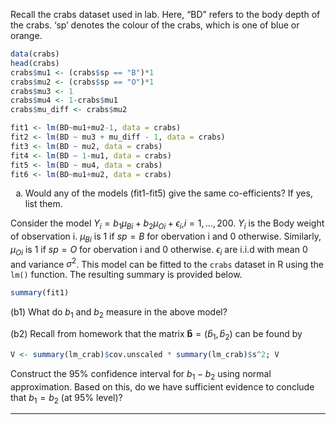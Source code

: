 Recall the crabs dataset used in lab. Here, "BD" refers to the body depth of the crabs. 'sp' denotes the colour of the crabs, which is one of blue or orange.

```r
data(crabs)
head(crabs)
crabs$mu1 <- (crabs$sp == "B")*1
crabs$mu2 <- (crabs$sp == "O")*1
crabs$mu3 <- 1
crabs$mu4 <- 1-crabs$mu1
crabs$mu_diff <- crabs$mu2

fit1 <- lm(BD~mu1+mu2-1, data = crabs)
fit2 <- lm(BD ~ mu3 + mu_diff - 1, data = crabs)
fit3 <- lm(BD ~ mu2, data = crabs)
fit4 <- lm(BD ~ 1-mu1, data = crabs)
fit5 <- lm(BD ~ mu4, data = crabs)
fit6 <- lm(BD~mu1+mu2, data = crabs)
```
(a) Would any of the models (fit1-fit5) give the same co-efficients? If yes, list them.

Consider the model $Y_i = b_1\mu_{Bi} + b_2\mu_{Oi} + \epsilon_i$,$i=1,...,200$. $Y_i$ is the Body weight of observation i. $\mu_{Bi}$ is 1 if $sp=B$ for obervation i and 0 otherwise. Similarly, $\mu_{Oi}$ is 1 if $sp=O$ for obervation i and 0 otherwise. $\epsilon_i$ are i.i.d with mean 0 and variance $\sigma^2$. This model can be fitted to the `crabs` dataset in R using the `lm()` function. The resulting summary is provided below.
```r
summary(fit1)
```

(b1) What do $b_1$ and $b_2$ measure in the above model?

(b2) Recall from homework that the matrix $\mathbf{\hat{b}} = (\hat{b}_1,\hat{b}_2)$ can be found by  
```r
V <- summary(lm_crab)$cov.unscaled * summary(lm_crab)$s^2; V
```

Construct the 95% confidence interval for $b_1-b_2$ using normal approximation. Based on this, do we have sufficient evidence to conclude that $b_1=b_2$ (at 95% level)?

----------- 

